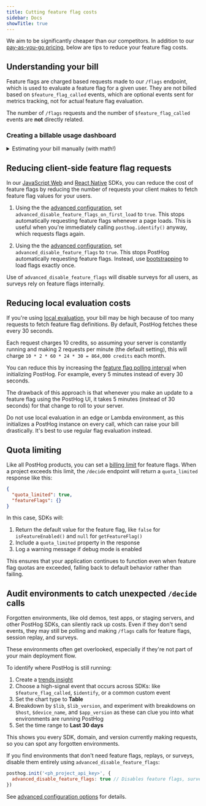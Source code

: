 ```yaml
---
title: Cutting feature flag costs
sidebar: Docs
showTitle: true
---
```


We aim to be significantly cheaper than our competitors. In addition to our [pay-as-you-go pricing](/pricing), below are tips to reduce your feature flag costs.

## Understanding your bill

Feature flags are charged based requests made to our `/flags` endpoint, which is used to evaluate a feature flag for a given user. They are not billed based on `$feature_flag_called` events, which are optional events sent for metrics tracking, not for actual feature flag evaluation. 

The number of `/flags` requests and the number of `$feature_flag_called` events are **not** directly related.

### Creating a billable usage dashboard


<PostHogBillableUsageTemplate />


<details>
  <summary>Estimating your bill manually (with math!)</summary>

  <FlagChargeEstimate />

</details>


## Reducing client-side feature flag requests

In our [JavaScript Web](/docs/libraries/js) and [React Native](/docs/libraries/react-native) SDKs, you can reduce the cost of feature flags by reducing the number of requests your client makes to fetch feature flag values for your users.

1. Using the the [advanced configuration](/docs/libraries/js/config#advanced-configuration), set `advanced_disable_feature_flags_on_first_load` to `true`. This stops automatically requesting feature flags whenever a page loads. This is useful when you're immediately calling `posthog.identify()` anyway, which requests flags again.

2. Using the the [advanced configuration](/docs/libraries/js/config#advanced-configuration), set `advanced_disable_feature_flags` to `true`. This stops PostHog automatically requesting feature flags. Instead, use [bootstrapping](/docs/feature-flags/bootstrapping) to load flags exactly once.

<CalloutBox icon="IconWarning" title="Note" type="caution">

  Use of `advanced_disable_feature_flags` will disable surveys for all users, as surveys rely on feature flags internally.

</CalloutBox>

## Reducing local evaluation costs

If you're using [local evaluation](/docs/feature-flags/local-evaluation), your bill may be high because of too many requests to fetch feature flag definitions. By default, PostHog fetches these every 30 seconds.

Each request charges 10 credits, so assuming your server is constantly running and making 2 requests per minute (the default setting), this will charge `10 * 2 * 60 * 24 * 30 = 864,000 credits` each month.

You can reduce this by increasing the [feature flag polling interval](/docs/feature-flags/local-evaluation#step-2-initialize-posthog-with-your-personal-api-key) when initializing PostHog. For example, every 5 minutes instead of every 30 seconds.

The drawback of this approach is that whenever you make an update to a feature flag using the PostHog UI, it takes 5 minutes (instead of 30 seconds) for that change to roll to your server.

<CalloutBox icon="IconWarning" title="Edge/Lambda environments" type="caution">

  Do not use local evaluation in an edge or Lambda environment, as this initializes a PostHog instance on every call, which can raise your bill drastically. It's best to use regular flag evaluation instead.

</CalloutBox>

## Quota limiting

Like all PostHog products, you can set a [billing limit](https://us.posthog.com/organization/billing) for feature flags. When a project exceeds this limit, the `/decide` endpoint will return a `quota_limited` response like this:

```json
{
  "quota_limited": true,
  "featureFlags": {}
}
```

In this case, SDKs will:

1. Return the default value for the feature flag, like `false` for `isFeatureEnabled()` and `null` for `getFeatureFlag()`
2. Include a `quota_limited` property in the response
3. Log a warning message if debug mode is enabled

This ensures that your application continues to function even when feature flag quotas are exceeded, falling back to default behavior rather than failing.

## Audit environments to catch unexpected `/decide` calls

<CalloutBox icon="IconWarning" title="Watch out for forgotten environments" type="caution">

  Forgotten environments, like old demos, test apps, or staging servers, and other PostHog SDKs, can silently rack up costs. Even if they don't send events, they may still be polling and making `/flags` calls for feature flags, session replay, and surveys.

  These environments often get overlooked, especially if they're not part of your main deployment flow.

</CalloutBox>

To identify where PostHog is still running:

1. Create a [trends insight](https://us.posthog.com/insights/new#insight=TRENDS)  
2. Choose a high-signal event that occurs across SDKs: like `$feature_flag_called`, `$identify`, or a common custom event  
3. Set the chart type to **Table**  
4. Breakdown by `$lib`, `$lib_version`, and experiment with breakdowns on `$host`, `$device_name`, and `$app_version` as these can clue you into what environments are running PostHog  
5. Set the time range to **Last 30 days**

This shows you every SDK, domain, and version currently making requests, so you can spot any forgotten environments.

If you find environments that don't need feature flags, replays, or surveys, disable them entirely using `advanced_disable_feature_flags`:

```js
posthog.init('<ph_project_api_key>', {
  advanced_disable_feature_flags: true // Disables feature flags, surveys, and session recording
})
```

See [advanced configuration options](/docs/libraries/js/config#advanced-configuration) for details.
